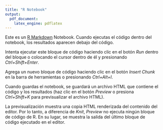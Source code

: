 ```yaml
---
title: "R Notebook"
output:
  pdf_document:
    latex_engine: pdflatex
---
```



Este es un [R Markdown](http://rmarkdown.rstudio.com) Notebook. Cuando ejecutas el código dentro del notebook, los resultados aparecen debajo del código.

Intenta ejecutar este bloque de código haciendo clic en el botón *Run* dentro del bloque o colocando el cursor dentro de él y presionando *Ctrl+Shift+Enter*.

Agrega un nuevo bloque de código haciendo clic en el botón *Insert Chunk* en la barra de herramientas o presionando *Ctrl+Alt+I*.

Cuando guardas el notebook, se guardará un archivo HTML que contiene el código y los resultados (haz clic en el botón *Preview* o presiona *Ctrl+Shift+K* para previsualizar el archivo HTML).

La previsualización muestra una copia HTML renderizada del contenido del editor. Por lo tanto, a diferencia de *Knit*, *Preview* no ejecuta ningún bloque de código de R. En su lugar, se muestra la salida del último bloque de código ejecutado en el editor.

